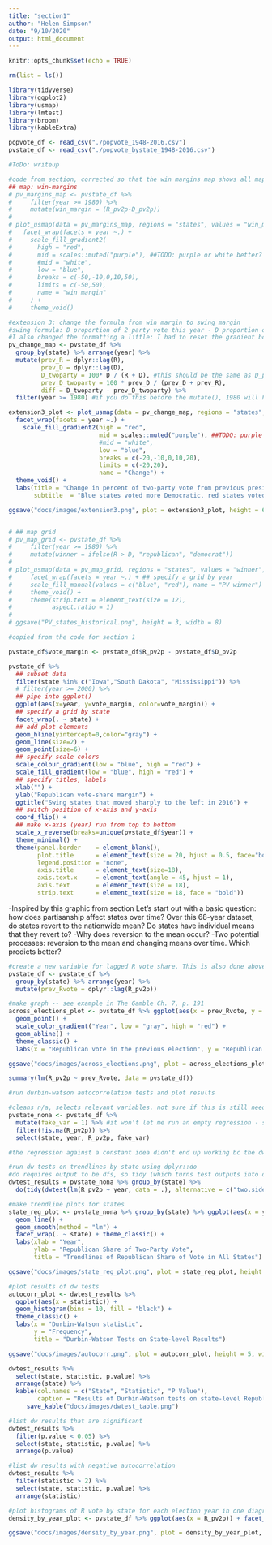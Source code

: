 ```yaml
---
title: "section1"
author: "Helen Simpson"
date: "9/10/2020"
output: html_document
---
```


```r
knitr::opts_chunk$set(echo = TRUE)

rm(list = ls())

library(tidyverse)
library(ggplot2)
library(usmap)
library(lmtest)
library(broom)
library(kableExtra)

popvote_df <- read_csv("./popvote_1948-2016.csv")
pvstate_df <- read_csv("./popvote_bystate_1948-2016.csv")

#ToDo: writeup
```

```r

#code from section, corrected so that the win margins map shows all maps since 1980 instead of just 2000
## map: win-margins
# pv_margins_map <- pvstate_df %>%
#     filter(year >= 1980) %>%
#     mutate(win_margin = (R_pv2p-D_pv2p))
# 
# plot_usmap(data = pv_margins_map, regions = "states", values = "win_margin") +
#   facet_wrap(facets = year ~.) +
#     scale_fill_gradient2(
#       high = "red", 
#       mid = scales::muted("purple"), ##TODO: purple or white better?
#       #mid = "white",
#       low = "blue", 
#       breaks = c(-50,-10,0,10,50), 
#       limits = c(-50,50),
#       name = "win margin"
#     ) +
#     theme_void()

#extension 3: change the formula from win margin to swing margin
#swing formula: D proportion of 2 party vote this year - D proportion of 2 party vote 4 years ago
#I also changed the formatting a little: I had to reset the gradient bc the difference ranges from about -17% to 17%. I also added axis labels
pv_change_map <- pvstate_df %>% 
  group_by(state) %>% arrange(year) %>% 
  mutate(prev_R = dplyr::lag(R), 
         prev_D = dplyr::lag(D),
         D_twoparty = 100* D / (R + D), #this should be the same as D_pv2p
         prev_D_twoparty = 100 * prev_D / (prev_D + prev_R),
         diff = D_twoparty - prev_D_twoparty) %>% 
  filter(year >= 1980) #if you do this before the mutate(), 1980 will have all N/As

extension3_plot <- plot_usmap(data = pv_change_map, regions = "states", values = "diff") +
  facet_wrap(facets = year ~.) +
    scale_fill_gradient2(high = "red", 
                         mid = scales::muted("purple"), ##TODO: purple or white better?
                         #mid = "white",
                         low = "blue", 
                         breaks = c(-20,-10,0,10,20), 
                         limits = c(-20,20),
                         name = "Change") +
  theme_void() +
  labs(title = "Change in percent of two-party vote from previous presidential election", 
       subtitle  = "Blue states voted more Democratic, red states voted more Republican")

ggsave("docs/images/extension3.png", plot = extension3_plot, height = 6, width = 14)


# ## map grid
# pv_map_grid <- pvstate_df %>%
#     filter(year >= 1980) %>%
#     mutate(winner = ifelse(R > D, "republican", "democrat"))
# 
# plot_usmap(data = pv_map_grid, regions = "states", values = "winner", color = "white") +
#     facet_wrap(facets = year ~.) + ## specify a grid by year
#     scale_fill_manual(values = c("blue", "red"), name = "PV winner") +
#     theme_void() +
#     theme(strip.text = element_text(size = 12),
#           aspect.ratio = 1)
# 
# ggsave("PV_states_historical.png", height = 3, width = 8)
```

```r
#copied from the code for section 1

pvstate_df$vote_margin <- pvstate_df$R_pv2p - pvstate_df$D_pv2p

pvstate_df %>% 
  ## subset data
  filter(state %in% c("Iowa","South Dakota", "Mississippi")) %>%
  # filter(year >= 2000) %>%
  ## pipe into ggplot()
  ggplot(aes(x=year, y=vote_margin, color=vote_margin)) + 
  ## specify a grid by state
  facet_wrap(. ~ state) + 
  ## add plot elements
  geom_hline(yintercept=0,color="gray") +
  geom_line(size=2) + 
  geom_point(size=6) +
  ## specify scale colors
  scale_colour_gradient(low = "blue", high = "red") +
  scale_fill_gradient(low = "blue", high = "red") +
  ## specify titles, labels
  xlab("") +
  ylab("Republican vote-share margin") + 
  ggtitle("Swing states that moved sharply to the left in 2016") +
  ## switch position of x-axis and y-axis
  coord_flip() +
  ## make x-axis (year) run from top to bottom
  scale_x_reverse(breaks=unique(pvstate_df$year)) +
  theme_minimal() + 
  theme(panel.border    = element_blank(),
        plot.title      = element_text(size = 20, hjust = 0.5, face="bold"), 
        legend.position = "none",
        axis.title      = element_text(size=18),
        axis.text.x     = element_text(angle = 45, hjust = 1),
        axis.text       = element_text(size = 18),
        strip.text      = element_text(size = 18, face = "bold"))

```

-Inspired by this graphic from section
Let's start out with a basic question: how does partisanship affect states over time? Over this 68-year dataset, do states revert to the nationwide mean? Do states have individual means that they revert to?
-Why does reversion to the mean occur?
-Two potential processes: reversion to the mean and changing means over time. Which predicts better?

```r
#create a new variable for lagged R vote share. This is also done above under extension3, but that's inside someone else's code and it's cleaner do it again in my own style here.
pvstate_df <- pvstate_df %>% 
  group_by(state) %>% arrange(year) %>% 
  mutate(prev_Rvote = dplyr::lag(R_pv2p))

#make graph -- see example in The Gamble Ch. 7, p. 191
across_elections_plot <- pvstate_df %>% ggplot(aes(x = prev_Rvote, y = R_pv2p, color = year)) + 
  geom_point() + 
  scale_color_gradient("Year", low = "gray", high = "red") + 
  geom_abline() + 
  theme_classic() + 
  labs(x = "Republican vote in the previous election", y = "Republican two-party vote share in this election", title = "State-level Republican two-party vote share across elections", caption = "The black line is x = y.")

ggsave("docs/images/across_elections.png", plot = across_elections_plot, height = 4.5, width = 6.5)

summary(lm(R_pv2p ~ prev_Rvote, data = pvstate_df))

```

```r
#run durbin-watson autocorrelation tests and plot results

#cleans n/a, selects relevant variables. not sure if this is still needed but it won't hurt. I added this stuff in response to various errors that earlier approaches were throwing.
pvstate_nona <- pvstate_df %>% 
  mutate(fake_var = 1) %>% #it won't let me run an empty regression - so I'll regress against a constant
  filter(!is.na(R_pv2p)) %>% 
  select(state, year, R_pv2p, fake_var)

#the regression against a constant idea didn't end up working bc the dwtest function didn't like it. I'll keep the variable here for posterity

#run dw tests on trendlines by state using dplyr::do
#do requires output to be dfs, so tidy (which turns test outputs into dfs). if you come across this problem again, see this page https://github.com/tidyverse/dplyr/issues/397
dwtest_results = pvstate_nona %>% group_by(state) %>% 
  do(tidy(dwtest(lm(R_pv2p ~ year, data = .), alternative = c("two.sided"))))

#make trendline plots for states
state_reg_plot <- pvstate_nona %>% group_by(state) %>% ggplot(aes(x = year, y = R_pv2p)) + 
  geom_line() + 
  geom_smooth(method = "lm") +  
  facet_wrap(. ~ state) + theme_classic() + 
  labs(xlab = "Year", 
       ylab = "Republican Share of Two-Party Vote", 
       title = "Trendlines of Republican Share of Vote in All States")

ggsave("docs/images/state_reg_plot.png", plot = state_reg_plot, height = 10, width = 15)

#plot results of dw tests
autocorr_plot <- dwtest_results %>% 
  ggplot(aes(x = statistic)) + 
  geom_histogram(bins = 10, fill = "black") + 
  theme_classic() +
  labs(x = "Durbin-Watson statistic", 
       y = "Frequency", 
       title = "Durbin-Watson Tests on State-level Results")

ggsave("docs/images/autocorr.png", plot = autocorr_plot, height = 5, width = 8)

dwtest_results %>%
  select(state, statistic, p.value) %>% 
  arrange(state) %>% 
  kable(col.names = c("State", "Statistic", "P Value"), 
        caption = "Results of Durbin-Watson tests on state-level Republican share of two-party vote relative to year") %>% 
     save_kable("docs/images/dwtest_table.png")

#list dw results that are significant
dwtest_results %>%
  filter(p.value < 0.05) %>% 
  select(state, statistic, p.value) %>% 
  arrange(p.value)

#list dw results with negative autocorrelation
dwtest_results %>%
  filter(statistic > 2) %>% 
  select(state, statistic, p.value) %>% 
  arrange(statistic)
```

```r
#plot histograms of R vote by state for each election year in one diagram
density_by_year_plot <- pvstate_df %>% ggplot(aes(x = R_pv2p)) + facet_wrap(. ~year) + geom_density() + theme_classic() + labs(x = "Republican share of two-party vote by state", y = "Frequency", title = "How the distribution of Republican state-level vote share has changed over time")

ggsave("docs/images/density_by_year.png", plot = density_by_year_plot, height = 4, width = 7.25)

```